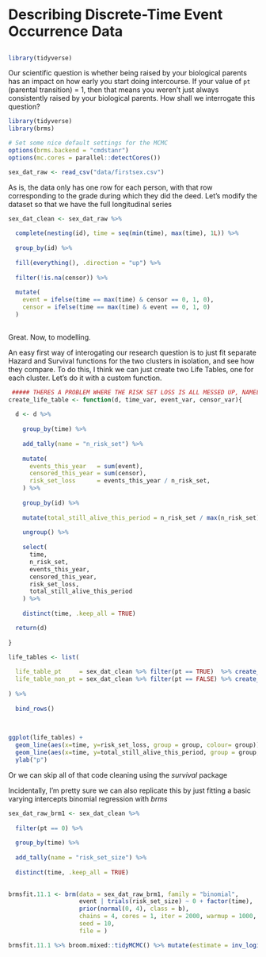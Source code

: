 # Describing Discrete-Time Event Occurrence Data

##

```r
library(tidyverse)
```

Our scientific question is whether being raised by your biological parents has an impact on how early you start doing intercourse. If your value of `pt` (parental transition) = 1, then that means you weren't just always consistently raised by your biological parents. How shall we interrogate this question?

```r
library(tidyverse)
library(brms)

# Set some nice default settings for the MCMC
options(brms.backend = "cmdstanr")
options(mc.cores = parallel::detectCores())

sex_dat_raw <- read_csv("data/firstsex.csv")

```

As is, the data only has one row for each person, with that row corresponding to the grade during which they did the deed. Let's modify the dataset so that we have the full longitudinal series

```r

sex_dat_clean <- sex_dat_raw %>% 
  
  complete(nesting(id), time = seq(min(time), max(time), 1L)) %>% 
  
  group_by(id) %>% 
  
  fill(everything(), .direction = "up") %>% 
  
  filter(!is.na(censor)) %>% 
    
  mutate(
    event = ifelse(time == max(time) & censor == 0, 1, 0),
    censor = ifelse(time == max(time) & event == 0, 1, 0)
  )
  
```

Great. Now, to modelling.

An easy first way of interogating our research question is to just fit separate Hazard and Survival functions for the two clusters in isolation, and see how they compare. To do this, I think we can just create two Life Tables, one for each cluster. Let's do it with a custom function.


```r
 ##### THERES A PROBLEM WHERE THE RISK SET LOSS IS ALL MESSED UP, NAMELY ITS LAST ROW
create_life_table <- function(d, time_var, event_var, censor_var){
  
  d <- d %>% 
    
    group_by(time) %>% 
    
    add_tally(name = "n_risk_set") %>% 
    
    mutate(
      events_this_year   = sum(event),
      censored_this_year = sum(censor),
      risk_set_loss      = events_this_year / n_risk_set,
    ) %>% 
    
    group_by(id) %>% 
    
    mutate(total_still_alive_this_period = n_risk_set / max(n_risk_set)) %>% 
    
    ungroup() %>% 
    
    select(
      time, 
      n_risk_set, 
      events_this_year, 
      censored_this_year, 
      risk_set_loss, 
      total_still_alive_this_period
    ) %>%
    
    distinct(time, .keep_all = TRUE) 

  return(d)
  
}

life_tables <- list(
  
  life_table_pt     = sex_dat_clean %>% filter(pt == TRUE)  %>% create_life_table() %>% mutate(group = "pt"),
  life_table_non_pt = sex_dat_clean %>% filter(pt == FALSE) %>% create_life_table() %>% mutate(group = "non_pt")
    
) %>% 
  
  bind_rows()
   
  
```

```r

ggplot(life_tables) + 
  geom_line(aes(x=time, y=risk_set_loss, group = group, colour= group)) +
  geom_line(aes(x=time, y=total_still_alive_this_period, group = group, colour= group)) +
  ylab("p")


```


Or we can skip all of that code cleaning using the *survival* package


Incidentally, I'm pretty sure we can also replicate this by just fitting a basic varying intercepts binomial regression with *brms*



```r

sex_dat_raw_brm1 <- sex_dat_clean %>% 
  
  filter(pt == 0) %>% 
  
  group_by(time) %>% 
  
  add_tally(name = "risk_set_size") %>% 
  
  distinct(time, .keep_all = TRUE)
  

brmsfit.11.1 <- brm(data = sex_dat_raw_brm1, family = "binomial",
                    event | trials(risk_set_size) ~ 0 + factor(time),
                    prior(normal(0, 4), class = b),
                    chains = 4, cores = 1, iter = 2000, warmup = 1000,
                    seed = 10,
                    file = )

brmsfit.11.1 %>% broom.mixed::tidyMCMC() %>% mutate(estimate = inv_logit_scaled(estimate))

```


